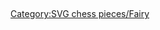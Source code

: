 =={{int:filedesc}}==
{{Information
|description={{en|1=Light zebra on transparent square, default size 45x45}}
|date=2016-04-16
|source={{own}}
|author=[[:en:User:Cburnett]] (knight); {{U|Francois-Pier}} (zebra)
|permission=GFDL & BSD & GPL
|other versions={{DerivativeVersions|Chess nlt45.svg}}
|other fields={{Igen|Inkscape|+|s=}}
}}

=={{int:license-header}}==
{{self|GFDL|migration=relicense|BSD|GPL}}

[[Category:SVG chess pieces/Fairy]]